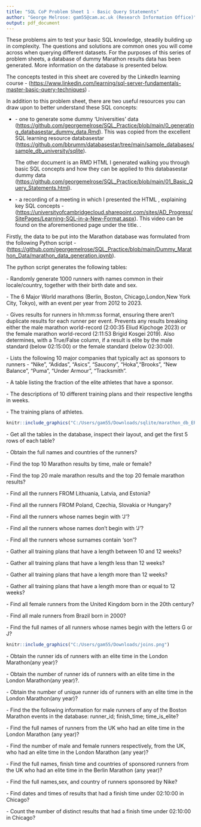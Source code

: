 ```yaml
---
title: "SQL CoP Problem Sheet 1 - Basic Query Statements"
author: "George Melrose: gam55@cam.ac.uk (Research Information Office)"
output: pdf_document
---
```


\section{Introduction}

These problems aim to test your basic SQL knowledge, steadily building up in complexity. The questions and solutions are common ones you will come across when querying different datasets. For the purposes of this series of problem sheets, a database of dummy Marathon results data has been generated. More information on the \textbf{Marathon} database is presented below.

The concepts tested in this sheet are covered by the LinkedIn learning course \textbf{SQL Server Fundamentals: Master Basic Query Techniques} - (<https://www.linkedin.com/learning/sql-server-fundamentals-master-basic-query-techniques>) .

\subsection{Useful Prepatory Resources}

In addition to this problem sheet, there are two useful resources you can draw upon to better understand these SQL concepts:

- \textbf{Two RMarkdown documents} - one to generate some dummy 'Universities' data (<https://github.com/georgemelrose/SQL_Practice/blob/main/0_generating_databasestar_dummy_data.Rmd>). This was copied from the excellent SQL learning resource databasestar (<https://github.com/bbrumm/databasestar/tree/main/sample_databases/sample_db_university/sqlite>). 

  The other document is an RMD HTML I generated walking you through basic SQL concepts and how they can be applied   to this databasestar dummy data   (<https://github.com/georgemelrose/SQL_Practice/blob/main/01_Basic_Query_Statements.html>). 
  
- \textbf{A video presentation} - a recording of a meeting in which I presented the \textbf{Basic Query Statements} HTML , explaining key SQL concepts - (<https://universityofcambridgecloud.sharepoint.com/sites/AD_Progress/SitePages/Learning-SQL-in-a-New-Format.aspx>). This video can be found on the aforementioned page under the \textbf{SQL and R} title. \textit{Note that this can only be viewed by SQL" Community of Practice Members, email gam55@cam.ac.uk for access}.

\subsection{Marathon Database}

Firstly, the data to be put into the Marathon database was formulated from the following Python script - (<https://github.com/georgemelrose/SQL_Practice/blob/main/Dummy_Marathon_Data/marathon_data_generation.ipynb>).

The \textbf{marathon data generation} python script generates the following tables:

\textbf{1. Runners} - Randomly generate 1000 runners with names common in their locale/country, together with their birth date and sex.

\textbf{2. Events} - The 6 Major World marathons (Berlin, Boston, Chicago,London,New York City, Tokyo), with an event per year from 2012 to 2023. 

\textbf{3. Results} - Gives results for runners in hh:mm:ss format, ensuring there aren't duplicate results for each runner per event. Prevents any results breaking either the male marathon world-record (2:00:35 Eliud Kipchoge 2023) or the female marathon world-record (2:11:53 Brigid Kosgei 2019). Also determines, with a True/False column, if a result is elite by the male standard (below 02:15:00) or the female standard (below 02:30:00).

\textbf{4. Sponsors} - Lists the following 10 major companies that typically act as sponsors to runners - "Nike", "Adidas", "Asics", "Saucony", "Hoka","Brooks", "New Balance", "Puma", "Under Armour", "Tracksmith". 

\textbf{5. Sponsored Athletes} - A table listing the fraction of the elite athletes that have a sponsor.

\textbf{6. Training Plans Descriptions} - The descriptions of 10 different training plans and their respective lengths in weeks. 

\textbf{7. Training Plans} - The training plans of athletes. 

\subsection{Marathon Database Entity Relationship Diagram}


```r
knitr::include_graphics("C:/Users/gam55/Downloads/sqlite/marathon_db_ERD.JPG")
```


\section{Basic Query Statment Problems}

\subsection{Single Table ‘SELECT’ Statements}

\textbf{Q1.} - Get all the tables in the database, inspect their layout, and get the first 5 rows of each table?

\textbf{Q2.i.} - Obtain the full names and countries of the runners?

\textbf{Q2.ii.} - Find the top 10 Marathon results by time, male or female?


\subsection{Filtering on Single Conditions}


\textbf{Q1} - Find the top 20 male marathon results and the top 20 female marathon results?

\textbf{Q2.i.} - Find all the runners FROM Lithuania, Latvia, and Estonia?

\textbf{Q2.ii.} - Find all the runners \textit{not} FROM Poland, Czechia, Slovakia or Hungary?

\textbf{Q3.i.} - Find all the runners whose names begin with 'J'?

\textbf{Q3.ii.} - Find all the runners whose names don't begin with 'J'?

\textbf{Q3.iii.} - Find all the runners whose surnames contain 'son'?

\textbf{Q4.i.} - Gather all training plans that have a length between 10 and 12 weeks?

\textbf{Q4.ii.} - Gather all training plans that have a length less than 12 weeks?

\textbf{Q4.iii.} - Gather all training plans that have a length more than 12 weeks?

\textbf{Q4.iv.} - Gather all training plans that have a length more than or equal to 12 weeks?

\subsection{Filtering on Multiple Conditions}

\textbf{Q1.i.} - Find all female runners from the United Kingdom born in the 20th century?

\textbf{Q1.ii.} - Find all male runners from Brazil born in 2000?

\textbf{Q2.} - Find the full names of all runners whose names begin with the letters G or J?

\subsection{Single Inner Joins}

```r
knitr::include_graphics("C:/Users/gam55/Downloads/joins.png")
```

\textbf{Q1.i.} - Obtain the runner ids of runners with an elite time in the London Marathon(any year)?

\textbf{Q1.ii.} - Obtain the number of runner ids of runners with an elite time in the London Marathon(any year)?.

\textbf{Q1.iii.} - Obtain the number of unique runner ids of runners with an elite time in the London Marathon(any year)?

\textbf{Q2.} - Find the the following information for male runners of any of the Boston Marathon events in the database: runner\_id; finish\_time; time\_is\_elite?

\subsection{Multiple Inner Joins}

\textbf{Q1.i.} - Find the full names of runners from the UK who had an elite time in the London Marathon (any year)?

\textbf{Q1.ii.} - Find the number of male and female runners respectively, from the UK,  who had an elite time in the London Marathon (any year)?

\textbf{Q2.} - Find the full names, finish time and countries of sponsored runners from the UK who had an elite time in the Berlin Marathon (any year)?

\subsection{Left Outer Joins}

\textbf{Q1.} - Find the full names,sex, and country of runners sponsored by Nike?

\textbf{Q2.i.} - Find dates and times of results that had a finish time under 02:10:00 in Chicago?

\textbf{Q2.ii.} - Count the number of distinct results that had a finish time under 02:10:00 in Chicago?

